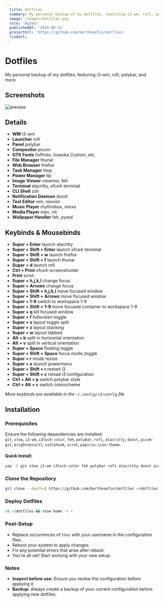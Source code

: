 ```yaml
---
  title: Dotfiles
  summary: My personal backup of my dotfiles, featuring i3-wm, rofi, polybar, and more.
  image: /images/dotfiles.png
  role: 'Author'
  publishedAt: '2024-09-21'
  projectUrl: 'https://github.com/berthosefin/dotfiles'
  liveUrl:
---
```


# Dotfiles

My personal backup of my dotfiles, featuring i3-wm, rofi, polybar, and more.

## Screenshots

![preview](https://raw.githubusercontent.com/berthosefin/dotfiles/main/previews/Oc8yPyKWNR.gif)

## Details

- **WM** i3-wm
- **Launcher** rofi
- **Panel** polybar
- **Compositor** picom
- **GTK Fonts** 0xProto, Iosevka Custom, etc.
- **File Manager** thunar
- **Web Browser** firefox
- **Task Manager** htop
- **Power Manager** tlp
- **Image Viewer** viewnior, feh
- **Terminal** alacritty, xfce4-terminal
- **CLI Shell** zsh
- **Notification Daemon** dunst
- **Text Editor** vim, neovim
- **Music Player** rhythmbox, mixxx
- **Media Player** mpv, vlc
- **Wallpaper Handler** feh, pywal

## Keybinds & Mousebinds

- **Super + Enter** launch alacritty
- **Super + Shift + Enter** launch xfce4-terminal
- **Super + Shift + w** launch firefox
- **Super + Shift + f** launch thunar
- **Super + d** launch rofi
- **Ctrl + Print** xfce4-screenshooter
- **Print** scrot
- **Super + h,j,k,l** change focus
- **Super + Arrows** change focus
- **Super + Shift + h,j,k,l** move focused window
- **Super + Shift + Arrows** move focused window
- **Super + 1-9** switch to workspace 1-9
- **Super + Shift + 1-9** move focused container to workspace 1-9
- **Super + q** kill focused window
- **Super + f** fullscreen toggle
- **Super + s** layout toggle split
- **Super + z** layout stacking
- **Super + w** layout tabbed
- **Alt + b** split in horizontal orientation
- **Alt + v** split in vertical orientation
- **Super + Space** floating toggle
- **Super + Shift + Space** focus mode_toggle
- **Super + r** mode resize
- **Super + e** launch powermenu
- **Super + Shift + r** restart i3
- **Super + Shift + c** reload i3 configuration
- **Ctrl + Alt + p** switch polybar style
- **Ctrl + Alt + c** switch colorscheme

_More keybinds are available in the `~/.config/i3/config` file_

## Installation

### Prerequisites

Ensure the following dependencies are installed:  
`git`, `stow`, `i3-wm`, `i3lock-color`, `feh`, `polybar`, `rofi`, `alacritty`,
`dunst`, `picom-git`, `brightnessctl`, `xidlehook`, `scrot`,
`papirus-icon-theme`.

#### Quick Install:

```sh
yay -S git stow i3-wm i3lock-color feh polybar rofi alacritty dunst picom-git brightnessctl xidlehook scrot papirus-icon-theme
```

### Clone the Repository

```sh
git clone --depth=1 https://github.com/berthosefin/dotfiles ~/dotfiles
```

### Deploy Dotfiles

```sh
cd ~/dotfiles && stow home -t ~
```

### Post-Setup

- Replace occurrences of `thos` with your username in the configuration files.
- Reboot your system to apply changes.
- Fix any potential errors that arise after reboot.
- You're all set! Start working with your new setup.

### Notes

- **Inspect before use:** Ensure you review the configuration before applying
  it.
- **Backup:** Always create a backup of your current configuration before
  applying new dotfiles.
